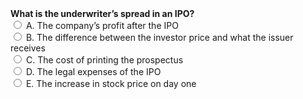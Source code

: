 ::: {.question-block}
<form onsubmit="event.preventDefault(); checkAnswer('module1_mcq_q30')" data-correct-answer="B"> 
  <strong style="display: block;">What is the underwriter’s spread in an IPO?</strong> 
  <label><input type="radio" name="module1_mcq_q30" value="A"> A. The company’s profit after the IPO</label><br>
  <label><input type="radio" name="module1_mcq_q30" value="B"> B. The difference between the investor price and what the issuer receives</label><br>
  <label><input type="radio" name="module1_mcq_q30" value="C"> C. The cost of printing the prospectus</label><br>
  <label><input type="radio" name="module1_mcq_q30" value="D"> D. The legal expenses of the IPO</label><br>
  <label><input type="radio" name="module1_mcq_q30" value="E"> E. The increase in stock price on day one</label><br>
</form> 

<div id="feedback-module1_mcq_q30" class="feedback" data-status="" style="display:none;"> 
✅ Correct: B. The spread is underwriters’ compensation, not company profit. 
</div> 
:::
